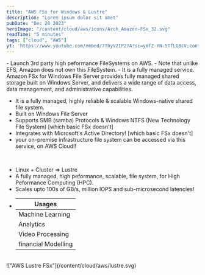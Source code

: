 ```yaml
---
title: "AWS FSx for Windows & Lustre"
description: "Lorem ipsum dolor sit amet"
pubDate: "Dec 28 2023"
heroImage: "/content/cloud/aws/icons/Arch_Amazon-FSx_32.svg"
readTime: "5 minutes"
tags: ["cloud", "AWS"]
yt: 'https://www.youtube.com/embed/7ThyV2IP27A?si=ymfZ-YN-5TfLGBcV;controls=0'
---
```



<Section
	link="fsx-intro"
	title="What is Amazon FSx?"
	imageUrl="/content/cloud/aws/icons/Arch_Amazon-FSx_32.svg"
/>
- Launch 3rd party high peformance FileSystems on AWS. - Note that unlike EFS, Amazon
does not own this FileSystem. - It is a fully managed service.

<br />
<Section
	link="fsx-wfs"
	title="What is Amazon FSx for Windows File Server?"
	imageUrl="/content/cloud/aws/icons/Arch_Amazon-FSx-for-WFS_32.svg"
/>
Amazon FSx for Windows File Server provides fully managed shared storage built
on Windows Server, and delivers a wide range of data access, data management,
and administrative capabilities.

- It is a fully managed, highly reliable & scalable Windows-native shared file system.
- Built on Windows File Server
- Supports SMB (samba) Protocols & Windows NTFS (New Technology File System) [which basic FSx doesn't]
- Integrates with Microsoft's Active Directory! [which basic FSx doesn't]
- your on-premise infrastructure file system can be accessed via this service, on AWS Cloud!!

<br />
<Section
	link="fsx-lustre"
	title="What is Amazon FSx for Lustre?"
	imageUrl="/content/cloud/aws/icons/Arch_Amazon-FSx-for-Lustre_32.svg"
/>

- Linux + Cluster => Lustre
- A fully managed, high peformance, scalable, file system, for High Peformance Computing (HPC).
- Scales upto 100s of GB/s, million IOPS and sub-microsecond latencies!
- | Usages              |
  | ------------------- |
  | Machine Learning    |
  | Analytics           |
  | Video Processing    |
  | financial Modelling |

<br />
!["AWS Lustre FSx"](/content/cloud/aws/lustre.svg)

